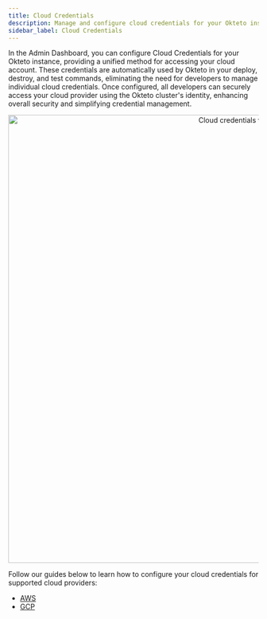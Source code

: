 ```yaml
---
title: Cloud Credentials
description: Manage and configure cloud credentials for your Okteto instance
sidebar_label: Cloud Credentials
---
```



In the Admin Dashboard, you can configure Cloud Credentials for your Okteto instance, providing a unified method for accessing your cloud account. These credentials are automatically used by Okteto in your deploy, destroy, and test commands, eliminating the need for developers to manage individual cloud credentials. Once configured, all developers can securely access your cloud provider using the Okteto cluster's identity, enhancing overall security and simplifying credential management.

<p align="center">
  <Image
    src={require("@site/static/img/cloud_credentials_view-v1.25+.png").default}
    alt="Cloud credentials view"
    width="900"
  />
</p>

Follow our guides below to learn how to configure your cloud credentials for supported cloud providers:

- [AWS](admin/cloud-credentials/aws.mdx)
- [GCP](admin/cloud-credentials/gcp.mdx)

